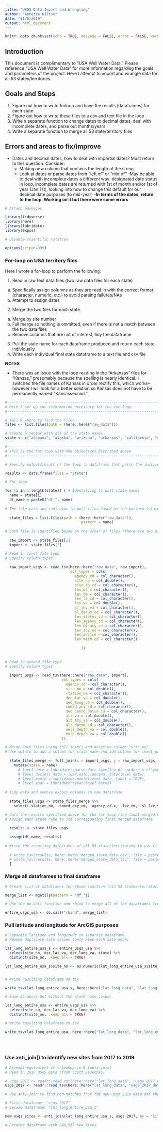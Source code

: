 ```yaml
---
title: "USGS Data Import and Wrangling"
author: "Annette Hilton"
date: "11/6/2019"
output: html_document
---
```


```r
knitr::opts_chunk$set(echo = TRUE, message = FALSE, error = FALSE, warning = FALSE)
```
## Introduction

This document is complimentary to "USA Well Water Data." Please reference "USA Well Water Data" for more information regarding the goals and parameters of the project.
Here I attempt to import and wrangle data for all 53 states/territories. 

## Goals and Steps 

1. Figure out how to write forloop and have the results (dataframes) for each state 
2. Figure out how to write these files to a csv and text file in the loop
3. Write a separate function to change dates to decimal dates, deal with incomplete dates, and parse out months/years 
4. Write a separate function to merge all 53 state/territory files 

## Errors and areas to fix/improve 

- Dates and decimal dates, how to deal with impartial dates? Must return to this question. Consider: 
  - Making new column that contains the length of the string 
  - Look at dates or parse dates from "left of" or "mid of" 
  -May be able to deal with incomplete dates a different way: designated date status in loop, incomplete dates are returned with 1st of month and/or 1st of year (Jan 1st), looking into how to change this default for our decimal date purposes (to mid-year) 
  -**In terms of the dates, return to the loop. Working on it but there were some errors**

 

```r
# Attach packages

library(tidyverse)
library(here)
library(lubridate)
library(expss)

# Disable scientific notation 

options(scipen=999)

```

### For-loop on USA territory files 

Here I wrote a for-loop to perform the following: 

1. Read in raw text data files (two raw data files for each state) 
  a. Specifically assign columns as they are read in with the correct format (character, numeric, etc.) to avoid parsing failures/NAs 
  b. Attempt to assign dates 
2. Merge the two files for each state 
  a. Merge by site number
  b. Full merge so nothing is ommitted, even if there is not a match between the two data files 
  c. Remove columns that are not of interest, tidy the dataframe 
3. Pull the state name for each dataframe produced and return each state individually
4. Write each individual final state dataframe to a text file and csv file

**NOTES**

- There was an issue with the loop reading in the "Arkansas" files for "Kansas," presumably because the spelling is nearly identical. I switched the file names of Kansas in order rectify this, which works--however I will look for a better solution so Kansas does not have to be permanently named "Kansassecond." 
  

```r
#------------------------------------------------------------------------------------
# Here I set up the information necessary for the for-loop
#------------------------------------------------------------------------------------

# Tell R where to find the files 
files <- list.files(path = (here::here("raw_data")))

# Create a vector with all of the state names 
state <- c("alabama", "alaska", "arizona", "arkansas", "california", "colorado", "connecticut", "delaware", "districtcolumbia", "florida", "georgia", "hawaii", "idaho", "illinois", "indiana", "iowa", "kansassecond", "kentucky", "louisiana", "maine", "maryland", "massachusetts", "michigan", "minnesota", "mississippi", "missouri", "montana", "nebraska", "nevada", "newhampshire", "newjersey", "newmexico", "newyork", "northcarolina", "northdakota", "ohio", "oklahoma", "oregon", "pennsylvania", "puertorico", "rhodeisland", "southcarolina", "southdakota", "tennessee", "texas", "utah", "vermont", "virginia", "virginislands", "washington", "westvirginia", "wisconsin", "wyoming")
```



```r
#---------------------------------------------------------------------------------
# This is the for loop with the objectives described above
#---------------------------------------------------------------------------------

# Specify output/result of the loop (a dataframe that pulls the individual state names)

results <- data.frame(files = "state")

# For-loop 

for (i in 1:length(state)) { # Identifying to pull state names 
  name = state[i]
  df_name = paste0("df_", name)
  
# The file path and indicator to pull files based on the pattern (state name)  
  
  state_files = list.files(path = (here::here("raw_data")), 
                                   pattern = name)  
  
# Each file is identified based on the order of files (there are two different USGS files) 
  
  raw_import <- state_files[1] 
  import <- state_files[2]

# Read in first file type 
# Specify column types 
  
  raw_import_usgs <- read_tsv(here::here("raw_data", raw_import),
                              col_types = cols(
                                agency_cd = col_character(),
                                site_no = col_double(),
                                site_tp_cd = col_character(),
                                lev_dt = col_character(),
                                lev_tm = col_character(),
                                lev_tz_cd = col_character(), 
                                lev_va = col_double(), 
                                sl_lev_va = col_character(), 
                                sl_datum_cd = col_character(), 
                                lev_status_cd = col_character(),
                                lev_agency_cd = col_character(),
                                lev_dt_acy_cd = col_character(),
                                lev_acy_cd = col_character(), 
                                lev_src_cd = col_character(),
                                lev_meth_cd = col_character()
                                  
                                   )) 
  
  
# Read in second file type 
# Specify column types 
  
  import_usgs <- read_tsv(here::here("raw_data", import),
                          col_types = cols(
                            agency_cd = col_character(),
                            site_no = col_double(),
                            station_nm = col_character(),
                            dec_lat_va = col_double(),
                            dec_long_va = col_double(),
                            coord_acy_cd = col_character(), 
                            dec_coord_datum_cd = col_character(),
                            alt_va = col_double(),
                            alt_acy_va = col_double(),
                            alt_datum_cd = col_character(),
                            well_depth_va = col_double(),
                            hole_depth_va = col_double()
                          ))

# Merge both files using full_join() and merge by column "site_no" 
# Use mutate to add a column for state name and add column for level_date that R recognizes as a date
  
  state_files_merge <- full_join(x = import_usgs, y = raw_import_usgs, by = "site_no", copy = FALSE) %>% 
    mutate(state = name)
      # level_date = lubridate::parse_date_time(lev_dt, orders = c("ymd", "Y!", "Ym"), train = FALSE), 
      # level_decimal_date = lubridate::decimal_date(level_date),
      # level_month = lubridate::month(level_date, label = TRUE),
      # level_year = lubridate::year(level_date))
  
# Tidy data and remove excess columns in new dataframe 
  
  state_files_usgs <- state_files_merge %>% 
    select(-station_nm, -coord_acy_cd, -agency_cd.x, -lev_tm, -sl_lev_va : -lev_age_cd) 

# Call the results specified above for the for-loop (the final merged dataframe) 
# Assign each state name to its corresponding final merged dataframe 
  
  results <- state_files_usgs

  assign(df_name, results)
  
# Write the resulting dataframes of all 53 state/territories to csv files and tsv files, saved in separate folders 
  
  # write_csv(results, here::here("merged_state_data_csv", file = paste0(df_name, ".csv")))
  # write_tsv(results, here::here("merged_state_data_tsv", file = paste0(df_name, ".txt")))
  }


```


### Merge all dataframes to final dataframe 

```r

# Create list of dataframes for rbind function (all 53 states/territories)

merge_list <- mget(ls(pattern = "df_"))

# Use the do.call function and rbind to merge all of the dataframes from the list vertically (since variables are the same) 

entire_usgs_usa <- do.call("rbind", merge_list)


```

### Pull latitude and longitude for ArcGIS purposes 


```r

# Separate latitude and longitude in separate dataframe 
# Remove duplicate site values (only keep each site once)

lat_long_entire_usa_s <- entire_usgs_usa %>% 
  select(site_no, dec_lat_va, dec_long_va, state) %>% 
  distinct(site_no, .keep_all = TRUE)

lat_long_entire_usa_s$site_no <- as.numeric(lat_long_entire_usa_s$site_no)


# Write resulting dataframe to tsv 

write_tsv(lat_long_entire_usa_s, here::here("lat_long_data", "lat_long_entire_usa_s.txt"))

# Same as above but without the state name column 

lat_long_entire_usa <- entire_usgs_usa %>% 
  select(site_no, dec_lat_va, dec_long_va) %>% 
  distinct(site_no, .keep_all = TRUE) 

# Write resulting dataframe to tsv 

write_tsv(lat_long_entire_usa, here::here("lat_long_data", "lat_long_entire_usa.txt"))

  
  
```

### Use anti_join() to identify new sites from 2017 to 2019 

```r

# Attempt equivalent of v-lookup in R (anti-join)
# Read in 2017 USGS Data (from Scott Jasechko) 

# usgs_2017 <- readr::read_csv(here::here("lat_long_data", "usgs_2017_data.csv"))
usgs_2017 <- readr::read_tsv(here::here("lat_long_data", "usgs_2017_data.txt"))

# Use anti-join to find non-matches from the new usgs 2019 data and the usgs 2017 data (new sites) 

# First dataframe: "usgs_2017" 
# Second dataframe: "lat_long_entire_usa_s"

new_usgs_sites <- anti_join(lat_long_entire_usa_s, usgs_2017, by = "site_no")

# Returns dataframe with 640,937 new sites 


```

